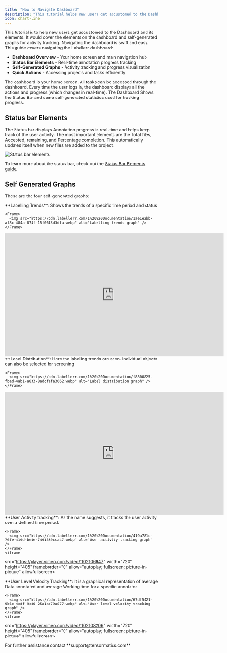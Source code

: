 ```yaml
---
title: "How to Navigate Dashboard"
description: "This tutorial helps new users get accustomed to the Dashboard and its elements, covering dashboard elements and self-generated graphs for activity tracking."
icon: chart-line
---
```


<Note>
This tutorial is to help new users get accustomed to the Dashboard and its elements. It would cover the elements on the dashboard and self-generated graphs for activity tracking. Navigating the dashboard is swift and easy.
</Note>

<Card title="Topics Covered" icon="navigation">
This guide covers navigating the Labellerr dashboard:

* **Dashboard Overview** - Your home screen and main navigation hub
* **Status Bar Elements** - Real-time annotation progress tracking
* **Self-Generated Graphs** - Activity tracking and progress visualization
* **Quick Actions** - Accessing projects and tasks efficiently
</Card>

The dashboard is your home screen. All tasks can be accessed through the dashboard. Every time the user logs in, the dashboard displays all the actions and progress (which changes in real-time). The Dashboard Shows the Status Bar and some self-generated statistics used for tracking progress.

## Status bar Elements

The Status bar displays Annotation progress in real-time and helps keep track of the user activity. The most important elements are the Total files, Accepted, remaining, and Percentage completion. This automatically updates itself when new files are added to the project.

<Frame>
  <img src="https://cdn.labellerr.com/1%20%20Documentation/ec19618d-66fe-4677-8bba-d35cb09e3c1d.webp" alt="Status bar elements" />
</Frame>

To learn more about the status bar, check out the [Status Bar Elements guide](/getting-started/status-bar-elements).

## Self Generated Graphs

These are the four self-generated graphs:

<Steps>
  <Step title="Labelling Trends">
    **Labelling Trends**: Shows the trends of a specific time period and status

    <Frame>
      <img src="https://cdn.labellerr.com/1%20%20Documentation/1ae1e2bb-af8c-484a-874f-15f0613d3dfa.webp" alt="Labelling trends graph" />
    </Frame>


  <iframe 
  src="https://player.vimeo.com/video/1102105646" 
  width="720" 
  height="405" 
  frameborder="0" 
  allow="autoplay; fullscreen; picture-in-picture" 
  allowfullscreen>
</iframe>
  </Step>

  <Step title="Label Distribution">
    **Label Distribution**: Here the labelling trends are seen. Individual objects can also be selected for screening

    <Frame>
      <img src="https://cdn.labellerr.com/1%20%20Documentation/f8800825-fbad-4ab1-a833-8adcfafa3062.webp" alt="Label distribution graph" />
    </Frame>


  <iframe 
  src="https://player.vimeo.com/video/1102107562" 
  width="720" 
  height="405" 
  frameborder="0" 
  allow="autoplay; fullscreen; picture-in-picture" 
  allowfullscreen>
</iframe>
  </Step>

  <Step title="User Activity Tracking">
    **User Activity tracking**: As the name suggests, it tracks the user activity over a defined time period.

    <Frame>
      <img src="https://cdn.labellerr.com/1%20%20Documentation/419a781c-76fe-419d-be4e-7491389cca47.webp" alt="User activity tracking graph" />
    </Frame>
    <iframe 
  src="https://player.vimeo.com/video/1102106947" 
  width="720" 
  height="405" 
  frameborder="0" 
  allow="autoplay; fullscreen; picture-in-picture" 
  allowfullscreen>
</iframe>
  </Step>

  <Step title="User Level Velocity Tracking">
    **User Level Velocity Tracking**: It is a graphical representation of average Data annotated and average Working time for a specific annotator.

    <Frame>
      <img src="https://cdn.labellerr.com/1%20%20Documentation/67df5421-9b6e-4cdf-9c80-25a1ab79a877.webp" alt="User level velocity tracking graph" />
    </Frame>
    <iframe 
  src="https://player.vimeo.com/video/1102108206" 
  width="720" 
  height="405" 
  frameborder="0" 
  allow="autoplay; fullscreen; picture-in-picture" 
  allowfullscreen>
</iframe>
  </Step>
</Steps>

<Note>
For further assistance contact **support@tensormatics.com**
</Note>
